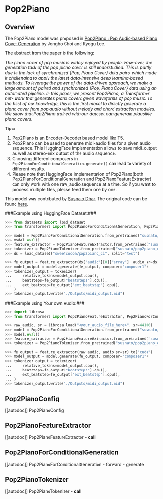 <!--Copyright 2023 The HuggingFace Team. All rights reserved.

Licensed under the Apache License, Version 2.0 (the "License"); you may not use this file except in compliance with
the License. You may obtain a copy of the License at

http://www.apache.org/licenses/LICENSE-2.0

Unless required by applicable law or agreed to in writing, software distributed under the License is distributed on
an "AS IS" BASIS, WITHOUT WARRANTIES OR CONDITIONS OF ANY KIND, either express or implied. See the License for the
specific language governing permissions and limitations under the License.
-->

# Pop2Piano

## Overview

The Pop2Piano model was proposed in [Pop2Piano : Pop Audio-based Piano Cover Generation](https://arxiv.org/abs/2211.00895) by Jongho Choi and Kyogu Lee.

The abstract from the paper is the following:

*The piano cover of pop music is widely enjoyed by people. How-ever,
the generation task of the pop piano cover is still understudied.
This is partly due to the lack of synchronized {Pop, Piano
Cover} data pairs, which made it challenging to apply the latest
data-intensive deep learning-based methods. To leverage the power
of the data-driven approach, we make a large amount of paired and
synchronized {Pop, Piano Cover} data using an automated
pipeline. In this paper, we present Pop2Piano, a Transformer net-
work that generates piano covers given waveforms of pop music. To
the best of our knowledge, this is the first model to directly generate
a piano cover from pop audio without melody and chord extraction
modules. We show that Pop2Piano trained with our dataset can
generate plausible piano covers.*


Tips:

1. Pop2Piano is an Encoder-Decoder based model like T5.
2. Pop2Piano can be used to generate midi-audio files for a given audio sequence. This HuggingFace implementation allows to save midi_output as well as stereo-mix output of the audio sequence.
3. Choosing different composers in `Pop2PianoForConditionalGeneration.generate()` can lead to variety of different results.
4. Please note that  HuggingFace implementation of Pop2Piano(both Pop2PianoForConditionalGeneration and Pop2PianoFeatureExtractor) can only work with one raw_audio sequence at a time. So if you want to process multiple files, please feed them one by one.  

This model was contributed by [Susnato Dhar](https://huggingface.co/susnato).
The original code can be found [here](https://github.com/sweetcocoa/pop2piano).

###Example using HuggingFace Dataset:###
```python
>>> from datasets import load_dataset
>>> from transformers import Pop2PianoForConditionalGeneration, Pop2PianoTokenizer, Pop2PianoFeatureExtractor

>>> model = Pop2PianoForConditionalGeneration.from_pretrained("susnato/pop2piano_dev").to("cuda")
>>> model.eval()
>>> feature_extractor = Pop2PianoFeatureExtractor.from_pretrained("susnato/pop2piano_dev")
>>> tokenizer = Pop2PianoTokenizer.from_pretrained("susnato/pop2piano_dev")
>>> ds = load_dataset("sweetcocoa/pop2piano_ci", split="test")

>>> fe_output = feature_extractor(ds["audio"][0]["array"], audio_sr=ds["audio"][0]["sampling_rate"]).to("cuda")
>>> model_output = model.generate(fe_output, composer="composer1")
>>> tokenizer_output = tokenizer(
...     relative_tokens=model_output.cpu(),
...     beatsteps=fe_output["beatsteps"].cpu(),
...     ext_beatstep=fe_output["ext_beatstep"].cpu(),
... )
>>> tokenizer_output.write("./Outputs/midi_output.mid")
```

###Example using Your own Audio:###
```python
>>> import librosa
>>> from transformers import Pop2PianoFeatureExtractor, Pop2PianoForConditionalGeneration, Pop2PianoTokenizer

>>> raw_audio, sr = librosa.load("<your_audio_file_here>", sr=44100)
>>> model = Pop2PianoForConditionalGeneration.from_pretrained("susnato/pop2piano_dev").to("cuda")
>>> model.eval()
>>> feature_extractor = Pop2PianoFeatureExtractor.from_pretrained("susnato/pop2piano_dev")
>>> tokenizer = Pop2PianoTokenizer.from_pretrained("susnato/pop2piano_dev")

>>> fe_output = feature_extractor(raw_audio, audio_sr=sr).to("cuda")
>>> model_output = model.generate(fe_output, composer="composer1")
>>> tokenizer_output = tokenizer(
...     relative_tokens=model_output.cpu(),
...     beatsteps=fe_output["beatsteps"].cpu(),
...     ext_beatstep=fe_output["ext_beatstep"].cpu(),
... )
>>> tokenizer_output.write("./Outputs/midi_output.mid")
```

## Pop2PianoConfig

[[autodoc]] Pop2PianoConfig

## Pop2PianoFeatureExtractor

[[autodoc]] Pop2PianoFeatureExtractor
    - __call__

## Pop2PianoForConditionalGeneration

[[autodoc]] Pop2PianoForConditionalGeneration
    - forward
    - generate

## Pop2PianoTokenizer

[[autodoc]] Pop2PianoTokenizer
    - __call__

